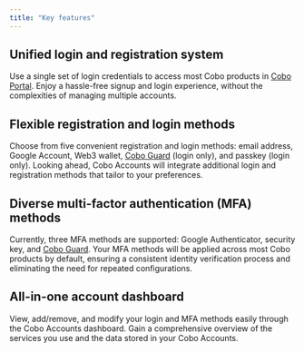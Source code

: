 ```yaml
---
title: "Key features"
---
```

## Unified login and registration system
Use a single set of login credentials to access most Cobo products in [Cobo Portal](/portal/introduction). Enjoy a hassle-free signup and login experience, without the complexities of managing multiple accounts.

## Flexible registration and login methods
Choose from five convenient registration and login methods: email address, Google Account, Web3 wallet, [Cobo Guard](/guard/introduction) (login only), and passkey (login only). Looking ahead, Cobo Accounts will integrate additional login and registration methods that tailor to your preferences.

## Diverse multi-factor authentication (MFA) methods
Currently, three MFA methods are supported: Google Authenticator, security key, and [Cobo Guard](/guard/introduction). Your MFA methods will be applied across most Cobo products by default, ensuring a consistent identity verification process and eliminating the need for repeated configurations.

## All-in-one account dashboard
View, add/remove, and modify your login and MFA methods easily through the Cobo Accounts dashboard. Gain a comprehensive overview of the services you use and the data stored in your Cobo Accounts.
